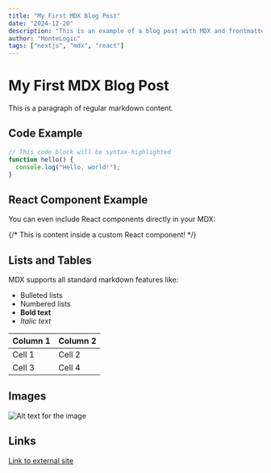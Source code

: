 ```yaml
---
title: "My First MDX Blog Post"
date: "2024-12-20"
description: "This is an example of a blog post with MDX and frontmatter"
author: "MonteLogic"
tags: ["nextjs", "mdx", "react"]
---
```


# My First MDX Blog Post

This is a paragraph of regular markdown content.

## Code Example

```javascript
// This code block will be syntax-highlighted
function hello() {
  console.log("Hello, world!");
}
```

## React Component Example

You can even include React components directly in your MDX:

{/* <InfoBox>
  This is content inside a custom React component!
</InfoBox> */}

## Lists and Tables

MDX supports all standard markdown features like:

* Bulleted lists
* Numbered lists
* **Bold text**
* *Italic text*

| Column 1 | Column 2 |
|----------|----------|
| Cell 1   | Cell 2   |
| Cell 3   | Cell 4   |

## Images

![Alt text for the image](/path/to/image.jpg)

## Links

[Link to external site](https://example.com)